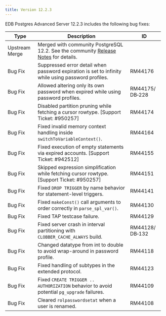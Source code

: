 ```yaml
---
title: Version 12.2.3
---
```


EDB Postgres Advanced Server 12.2.3 includes the following bug fixes:

| Type | Description      | ID | 
| ---- | ---------------- | -- | 
| Upstream Merge | Merged with community PostgreSQL 12.2. See the community [Release Notes](https://www.postgresql.org/docs/12/release-12-2.html) for details. |         |           
| Bug&nbsp;Fix | Suppressed error detail when password expiration is set to infinity while using password profiles. | RM44176 | 
| Bug Fix | Allowed altering only its own password when expired while using password profiles. | RM44175/ DB&#8209;228 | 
| Bug Fix | Disabled partition pruning while fetching a cursor rowtype. [Support Ticket: #950257] | RM44174 | 
| Bug Fix | Fixed invalid memory context handling inside `switchToVariableContext()`. | RM44164 | 
| Bug Fix | Fixed execution of empty statements via expired accounts. [Support Ticket: #942512] | RM44155 | 
| Bug Fix | Skipped expression simplification while fetching cursor rowtype. [Support Ticket: #950257] | RM44151 | 
| Bug Fix | Fixed `DROP TRIGGER` by name behavior for statement-level triggers. | RM44141 | 
| Bug Fix | Fixed `makeConst()` call arguments to order correctly in `parse_spl_var()`. | RM44130 | 
| Bug Fix | Fixed TAP testcase failure. | RM44129 | 
| Bug Fix | Fixed server crash in interval partitioning with `CLOBBER_CACHE_ALWAYS` build. | RM44128/ DB&#8209;132 | 
| Bug Fix | Changed datatype from int to double to avoid wrap-around in password profile. | RM44118 | 
| Bug Fix | Fixed handling of subtypes in the extended protocol. | RM44123 | 
| Bug Fix | Fixed `CREATE TRIGGER .. AUTHORIZATION` behavior to avoid potential `pg_upgrade` failures. | RM44109 | 
| Bug Fix | Cleared `rolpasswordsetat` when a user is renamed. | RM44108 | 
